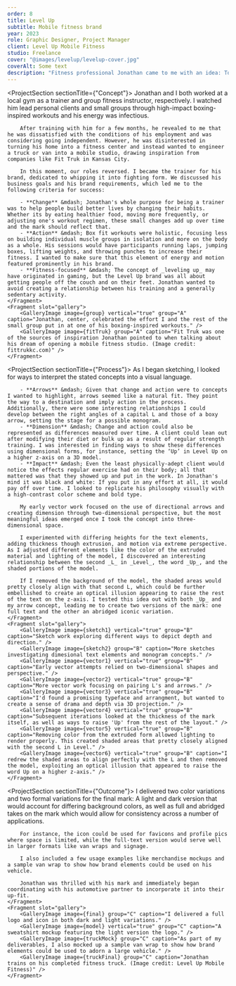 ```yaml
---
order: 8
title: Level Up
subtitle: Mobile fitness brand
year: 2023
role: Graphic Designer, Project Manager
client: Level Up Mobile Fitness
studio: Freelance
cover: "@images/levelup/levelup-cover.jpg"
coverAlt: Some text
description: "Fitness professional Jonathan came to me with an idea: To take his personal training business on the road. While he possessed the skill and a van, what he lacked was an identity that captured his energy and strength."
---
```


<ProjectSection sectionTitle={"Concept"}>
    <Fragment slot="text">
        Jonathan and I both worked at a local gym as a trainer and group fitness instructor, respectively. I watched him lead personal clients and small groups through high-impact boxing-inspired workouts and his energy was infectious. 

        After training with him for a few months, he revealed to me that he was dissatisfied with the conditions of his employment and was considering going independent. However, he was disinterested in turning his home into a fitness center and instead wanted to engineer a truck or van into a mobile studio, drawing inspiration from companies like Fit Truk in Kansas City.

        In this moment, our roles reversed. I became the trainer for his brand, dedicated to whipping it into fighting form. We discussed his business goals and his brand requirements, which led me to the following criteria for success:

        - **Change** &mdash; Jonathan's whole purpose for being a trainer was to help people build better lives by changing their habits. Whether its by eating healthier food, moving more frequently, or adjusting one's workout regimen, these small changes add up over time and the mark should reflect that.
        - **Action** &mdash; Box fit workouts were holistic, focusing less on building individual muscle groups in isolation and more on the body as a whole. His sessions would have participants running laps, jumping boxes, lifting weights, and throwing punches to increase their fitness. I wanted to make sure that this element of energy and motion featured prominently in his brand.
        - **Fitness-focused** &mdash; The concept of _leveling up_ may have originated in gaming, but the Level Up brand was all about getting people off the couch and on their feet. Jonathan wanted to avoid creating a relationship between his training and a generally sedentary activity.
    </Fragment>
    <Fragment slot="gallery">
        <GalleryImage image={group} vertical="true" group="A" caption="Jonathan, center, celebrated the effort I and the rest of the small group put in at one of his boxing-inspired workouts." />
        <GalleryImage image={fitTruk} group="A" caption="Fit Truk was one of the sources of inspiration Jonathan pointed to when talking about his dream of opening a mobile fitness studio. (Image credit: fittrukkc.com)" />
    </Fragment>
</ProjectSection>

<ProjectSection sectionTitle={"Process"}>
    <Fragment slot="text">
        As I began sketching, I looked for ways to interpret the stated concepts into a visual language.

        - **Arrows** &mdash; Given that change and action were to concepts I wanted to highlight, arrows seemed like a natural fit. They point the way to a destination and imply action in the process. Additionally, there were some interesting relationships I could develop between the right angles of a capital L and those of a boxy arrow, setting the stage for a possible monogram.
        - **Dimension** &mdash; Change and action could also be represented as differences measured over time. A client could lean out after modifying their diet or bulk up as a result of regular strength training. I was interested in finding ways to show these differences using dimensional forms, for instance, setting the ‘Up’ in Level Up on a higher z-axis on a 3D model.
        - **Impact** &mdash; Even the least physically-adept client would notice the effects regular exercise had on their body; all that mattered was that they showed up and put in the work. In Jonathan's mind it was black and white: If you put in any effort at all, it would pay off over time. I looked to replicate his philosophy visually with a high-contrast color scheme and bold type.

        My early vector work focused on the use of directional arrows and creating dimension through two-dimensional perspective, but the most meaningful ideas emerged once I took the concept into three-dimensional space.

        I experimented with differing heights for the text elements, adding thickness though extrusion, and motion via extreme perspective. As I adjusted different elements like the color of the extruded material and lighting of the model, I discovered an interesting relationship between the second _L_ in _Level_, the word _Up_, and the shaded portions of the model. 

        If I removed the background of the model, the shaded areas would pretty closely align with that second L, which could be further embellished to create an optical illusion appearing to raise the rest of the text on the z-axis. I tested this idea out with both _Up_ and my arrow concept, leading me to create two versions of the mark: one full text and the other an abridged iconic variation.
    </Fragment>
    <Fragment slot="gallery">
        <GalleryImage image={sketch1} vertical="true" group="B" caption="Sketch work exploring different ways to depict depth and direction." />
        <GalleryImage image={sketch2} group="B" caption="More sketches investigating dimesional text elements and monogram concepts." />
        <GalleryImage image={vector1} vertical="true" group="B" caption="Early vector attempts relied on two-dimensional shapes and perspective." />
        <GalleryImage image={vector2} vertical="true" group="B" caption="More vector work focusing on pairing L's and arrows." />
        <GalleryImage image={vector3} vertical="true" group="B" caption="I'd found a promising typeface and arrangment, but wanted to create a sense of drama and depth via 3D projection." />
        <GalleryImage image={vector4} vertical="true" group="B" caption="Subsequent iterations looked at the thickness of the mark itself, as well as ways to raise 'Up' from the rest of the layout." />
        <GalleryImage image={vector5} vertical="true" group="B" caption="Removing color from the extruded form allowed lighting to render properly. This created shaded areas that pretty closely aligned with the second L in Level." />
        <GalleryImage image={vector6} vertical="true" group="B" caption="I redrew the shaded areas to align perfectly with the L and then removed the model, exploiting an optical illusion that appeared to raise the word Up on a higher z-axis." />
    </Fragment>
</ProjectSection>

<ProjectSection sectionTitle={"Outcome"}>
    <Fragment slot="text">
        I delivered two color variations and two formal variations for the final mark: A light and dark version that would account for differing background colors, as well as full and abridged takes on the mark which would allow for consistency across a number of applications. 
        
        For instance, the icon could be used for favicons and profile pics where space is limited, while the full-text version would serve well in larger formats like van wraps and signage.
        
        I also included a few usage examples like merchandise mockups and a sample van wrap to show how brand elements could be used on his vehicle.

        Jonathan was thrilled with his mark and immediately began coordinating with his automotive partner to incorporate it into their up-fit.
    </Fragment>
    <Fragment slot="gallery">
        <GalleryImage image={final} group="C" caption="I delivered a full logo and icon in both dark and light variations." />
        <GalleryImage image={model} vertical="true" group="C" caption="A sweatshirt mockup featuring the light version the logo." />
        <GalleryImage image={truckMock} group="C" caption="As part of my deliverables, I also mocked up a sample van wrap to show how brand elements could be used to adorn a large vehicle." />
        <GalleryImage image={truckFinal} group="C" caption="Jonathan trains on his completed fitness truck. (Image credit: Level Up Mobile Fitness)" />
    </Fragment>
</ProjectSection>